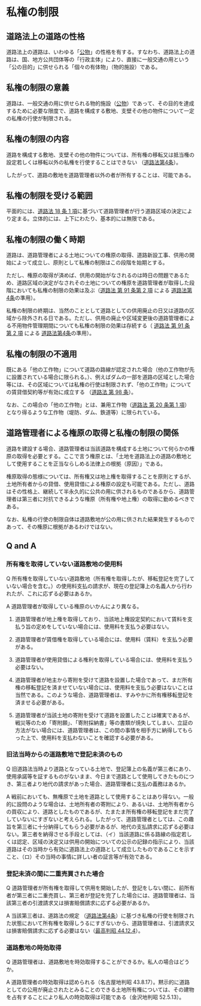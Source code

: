 # 私権の制限

## 道路法上の道路の性格

道路法上の道路は、いわゆる「[公物](https://ja.wikipedia.org/wiki/%E5%85%AC%E7%89%A9)」の性格を有する。すなわち、道路法上の道路は、国、地方公共団体等の「行政主体」により、直接に一般交通の用という「公の目的」に供せられる「個々の有体物」（物的施設）である。

## 私権の制限の意義

道路は、一般交通の用に供せられる物的施設（[公物](https://ja.wikipedia.org/wiki/%E5%85%AC%E7%89%A9)）であって、その目的を達成するために必要な限度で、道路を構成する敷地、支壁その他の物件について一定の私権の行使が制限される。

## 私権の制限の内容

道路を構成する敷地、支壁その他の物件については、所有権の移転又は抵当権の設定若しくは移転以外の私権を行使することはできない （[道路法第4条](https://elaws.e-gov.go.jp/document?lawid=327AC1000000180#Mp-At_4)）。

したがって、道路の敷地を道路管理者以外の者が所有することは、可能である。

## 私権の制限を受ける範囲

平面的には、[道路法 18 条 1 項](https://elaws.e-gov.go.jp/document?lawid=327AC1000000180#Mp-At_18)に基づいて道路管理者が行う道路区域の決定により定まる。立体的には、上下にわたり、基本的には無限である。

## 私権の制限の働く時期

道路は、道路管理者による土地についての権原の取得、道路新設工事、供用の開始によって成立し、原則として私権の制限はこの段階を始期とする。

ただし、権原の取得が済めば、供用の開始がなされるのは時日の問題であるため、道路区域の決定がなされその土地についての権原を道路管理者が取得した段階においても私権の制限の効果は及ぶ（[道路法 第 91 条第 2 項](https://elaws.e-gov.go.jp/document?lawid=327AC1000000180#Mp-At_91) による [道路法第4条](https://elaws.e-gov.go.jp/document?lawid=327AC1000000180#Mp-At_4)の準用）。

私権の制限の終期は、当然のこととして道路としての供用廃止の日又は道路の区域から除外される日である。ただし、供用の廃止や区域変更後の道路管理者による不用物件管理期間についても私権の制限の効果は存続する（ [道路法 第 91 条第 2 項](https://elaws.e-gov.go.jp/document?lawid=327AC1000000180#Mp-At_91) による [道路法第4条](https://elaws.e-gov.go.jp/document?lawid=327AC1000000180#Mp-At_4)の準用）。

## 私権の制限の不適用

既にある「他の工作物」について道路の路線が認定された場合（他の工作物が先に設置されている場合に限られる。）、例えばダムの一部を道路の区域とした場合等には、その区域については私権の行使は制限されず、「他の工作物」についての賃貸借契約等が有効に成立する （[道路法 第 98 条](https://elaws.e-gov.go.jp/document?lawid=327AC1000000180#Mp-At_98)）。

なお、この場合の「他の工作物」とは、兼用工作物（[道路法 第 20 条第 1 項](https://elaws.e-gov.go.jp/document?lawid=327AC1000000180#Mp-At_20)）となり得るような工作物（堤防、ダム、鉄道等）に限られている。

## 道路管理者による権原の取得と私権の制限の関係

道路を建設する場合、道路管理者は当該道路を構成する土地について何らかの権原の取得を必要とする。ここで言う権原とは、「土地を道路法上の道路の敷地として使用することを正当ならしめる法律上の根拠（原因）」である。

権原取得の態様については、所有権又は地上権を取得することを原則とするが、土地所有者からの貸借、使用貸借による権原の設定も可能である。ただし、道路はその性格上、継続して半永久的に公共の用に供されるものであるから、道路管理者は第三者に対抗できるような権原（所有権や地上権）の取得に勤めるべきである。

なお、私権の行使の制限自体は道路敷地が公の用に供された結果発生するものであって、その権原に根拠があるわけではない。

## Q and A

### 所有権を取得していない道路敷地の使用料

Q 所有権を取得していない道路敷地（所有権を取得したが、移転登記を完了していない場合を含む。）の使用料支払の請求が、現在の登記簿上の名義人から行われたが、これに応ずる必要はあるか。

A 道路管理者が取得している権原のいかんにより異なる。

1. 道路管理者が地上権を取得しており、当該地上権設定契約において賃料を支払う旨の定めをしていない場合には、使用料を支払う必要はない。

2. 道路管理者が賃借権を取得している場合には、使用料（賃料）を支払う必要がある。

3. 道路管理者が使用貸借による権利を取得している場合には、使用料を支払う必要はない。

4. 道路管理者が地主から寄附を受けて道路を設置した場合であって、まだ所有権の移転登記を済ませていない場合には、使用料を支払う必要はないことは当然である。このような場合、道路管理者は、すみやかに所有権移転登記を済ませる必要がある。

5. 道路管理者が当該土地の寄附を受けて道路を設置したことは確実であるが、戦災等のため「寄附願」、「寄附採納書」等の書類が焼失してしまい、立証の方法がない場合には、道路管理者は、この間の事情を相手方に納得してもらった上で、使用料を支払わないことを確認する必要がある。

### 旧法当時からの道路敷地で登記未済のもの

Q 旧道路法当時より道路となっている土地で、登記簿上の名義が第三者にあり、使用承諾等を証するものがないまま、今日まで道路として使用してきたものにつき、第三者より地代の請求があった場合、道路管理者に支払の義務はあるか。

A 戦前においても、無権原で土地を道路として使用することはあり得ない。一般的に設問のような場合は、土地所有者の寄附により、あるいは、土地所有者からの買収により、道路としたものであるが、たまたま所有権の移転登記をまだ完了していないにすぎないと考えられる。したがって、道路管理者としては、この趣旨を第三者に十分納得してもらう必要があるが、地代の支払請求に応ずる必要はない。第三者を納得させる手段としては、（イ）当該道路に係る路線の指定若しくは認定、区域の決定又は供用の開始についての公示の記録の指示により、当該道路はその当時から有効に道路法上の道路として成立したものであることを示すこと、（ロ）その当時の事情に詳しい者の証言等が有効である。

### 登記未済の間に二重売買された場合

Q 道路管理者が所有権を取得して供用を開始したが、登記をしない間に、前所有者が第三者に二重売買し、第三者が登記を完了した場合には、道路管理者は、当該第三者の引渡請求又は損害賠償請求に応ずる必要があるか。

A 当該第三者は、道路法の規定 （[道路法第4条](https://elaws.e-gov.go.jp/document?lawid=327AC1000000180#Mp-At_4)）に基づき私権の行使を制限された状態において所有権を取得しうるにすぎないから、道路管理者は、引渡請求又は損害賠償請求に応ずる必要はない（[最高判昭 44.12.4](https://www.courts.go.jp/app/hanrei_jp/detail2?id=51885)）。

### 道路敷地の時効取得

Q 道路管理者は、道路敷地を時効取得することができるか。私人の場合はどうか。

A 道路管理者の時効取得は認められる（名古屋地判昭 43.8.17）。黙示的に道路としての公用が廃止されたとみることのできる土地所有権については、その建物を占有することにより私人の時効取得は可能である（金沢地判昭 52.5.13）。

